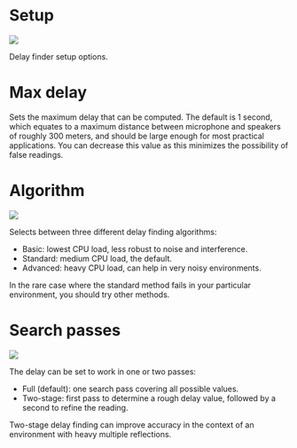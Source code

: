 # Setup
![](https://media.githubusercontent.com/media/FLUX-SE/doc_images/main/Analyzer/LiveIO/SetupDelayFinder.png)

:::{.callout-note}
Delay finder setup options.
:::

# Max delay

Sets the maximum delay that can be computed.
The default is 1 second, which equates to a maximum distance between microphone and speakers of roughly 300 meters, and should be large enough for most practical applications.
You can decrease this value as this minimizes the possibility of false readings.

# Algorithm
![](https://media.githubusercontent.com/media/FLUX-SE/doc_images/main/Analyzer/LiveIO/Algorithm.png)

Selects between three different delay finding algorithms:

* Basic: lowest CPU load, less robust to noise and interference.
* Standard: medium CPU load, the default.
* Advanced: heavy CPU load, can help in very noisy environments.

:::{.callout-note}
In the rare case where the standard method fails in your particular environment, you should try other methods.
:::

# Search passes
![](https://media.githubusercontent.com/media/FLUX-SE/doc_images/main/Analyzer/LiveIO/SearchPasses.png)

The delay can be set to work in one or two passes:

* Full (default): one search pass covering all possible values.
* Two-stage: first pass to determine a rough delay value, followed by a second to refine the reading.

:::{.callout-note}
Two-stage delay finding can improve accuracy in the context of an environment with heavy multiple reflections.
:::

<!-- LIVEVERSIONS-->
<!-- TODO: New images-->
<!-- TODO: Key point to highlight in presentations. multipasses and advanced dealy finder algo for particular enviroment... improve accuracy in environment with heavy multiple reflections. -->
